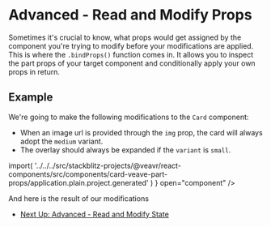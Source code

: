 

# Advanced - Read and Modify Props

Sometimes it's crucial to know, what props would get assigned by the component you're trying to modify before your modifications are applied. This is where the `.bindProps()` function comes in. It allows you to inspect the part props of your target component and conditionally apply your own props in return.

## Example

We're going to make the following modifications to the `Card` component:

- When an image url is provided through the `img` prop, the card will always adopt the `medium` variant.
- The overlay should always be expanded if the `variant` is `small`.

<SourceCode code={ComponentSourceCode} />
<LiveCodePlaygroundButton
  module={() =>
    import(
      '../../../src/stackblitz-projects/@veavr/react-components/src/components/card-veave-part-props/application.plain.project.generated'
    )
  }
  open="component"
/>

And here is the result of our modifications

<Canvas of={Stories.CardStory} />

- [Next Up: Advanced - Read and Modify State](?path=/docs/react-advanced-component-modification-read-and-modify-state--docs)
